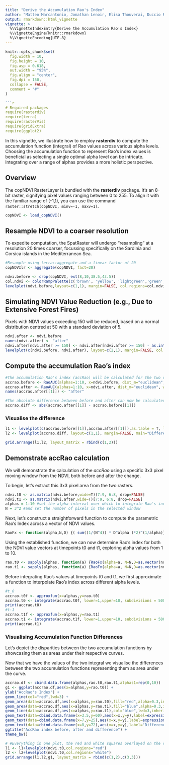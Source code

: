 ```yaml
---
title: "Derive the Accumulation Rao's Index"
author: "Matteo Marcantonio, Jonathan Lenoir, Elisa Thouverai, Duccio Rocchini"
output: rmarkdown::html_vignette
vignette: >
  %\VignetteIndexEntry{Derive the Accumulation Rao's Index}
  %\VignetteEngine{knitr::rmarkdown}
  %\VignetteEncoding{UTF-8}
---
```


```r
knitr::opts_chunk$set(
  fig.width = 10, 
  fig.height = 10,
  fig.asp = 0.618, 
  out.width = "95%", 
  fig.align = "center", 
  fig.dpi = 150, 
  collapse = FALSE, 
  comment = "#"
)

```r
# Required packages
require(rasterdiv)
require(terra)
require(rasterVis)
require(gridExtra)
require(ggplot2)
```

In this vignette, we illustrate how to employ **rasterdiv** to compute the accumulation function (integral) of Rao values across various alpha levels. Choosing the accumulation function to represent Rao's index values is beneficial as selecting a single optimal alpha level can be intricate. Integrating over a range of alphas provides a more holistic perspective.

## Overview
The copNDVI RasterLayer is bundled with the **rasterdiv** package. It's an 8-bit raster, signifying pixel values ranging between 0 to 255. To align it with the familiar range of (-1,1), you can use the command `raster::stretch(copNDVI, minv=-1, maxv=1)`.

```r
copNDVI <- load_copNDVI()
```

## Resample NDVI to a coarser resolution 
To expedite computation, the SpatRaster will undergo "resampling" at a resolution 20 times coarser, focussing specifically on the Sardinia and Corsica islands in the Mediterranean Sea.


```r
#Resample using terra::aggregate and a linear factor of 20
copNDVIlr <- aggregate(copNDVI, fact=20)
```

```r
ndvi.before <- crop(copNDVI, ext(8,10,38.5,43.5))
col.ndvi <- colorRampPalette(c('brown', 'yellow', 'lightgreen','green', "darkgreen"))
levelplot(ndvi.before,layout=c(1,1), margin=FALSE, col.regions=col.ndvi,main="copNDVI cropped")
```

## Simulating NDVI Value Reduction (e.g., Due to Extensive Forest Fires)

Pixels with NDVI values exceeding 150 will be reduced, based on a normal distribution centred at 50 with a standard deviation of 5.

```r
ndvi.after <- ndvi.before
names(ndvi.after) <- "after"
ndvi.after[ndvi.after >= 150] <- ndvi.after[ndvi.after >= 150] - as.integer(rnorm(length(ndvi.after[ndvi.after >= 150]), mean=50, sd=5))
levelplot(c(ndvi.before, ndvi.after), layout=c(2,1), margin=FALSE, col.regions=col.ndvi, main="copNDVI", names.attr=c("Before", "After"))
```

## Compute the accumulation Rao's index
```r
#The accumulation Rao's index (accRao) will be calculated for the two rasters and for each pixel using alphas ranging from 1 to 10.
accrao.before <- RaoAUC(alphas=1:10, x=ndvi.before, dist_m="euclidean", window=3, method="classic", rasterAUC=TRUE, na.tolerance=0.4, np=1)
accrao.after <- RaoAUC(alphas=1:10, x=ndvi.after, dist_m="euclidean", window=3, method="classic", rasterAUC=TRUE, na.tolerance=0.4, np=1)
names(accrao.after[[1]]) <- "after"

#The absolute difference between before and after can now be calculated
accrao.diff <- abs(accrao.after[[1]] - accrao.before[[1]])
```

### Visualise the difference
```r
l1 <- levelplot(c(accrao.before[[1]],accrao.after[[1]]),as.table = T, layout=c(0,2,1), margin=FALSE,col.regions=col.ndvi, names.attr=c("Before", "After"),main="AccRao index from copNDVI")
l2 <- levelplot(accrao.diff, layout=c(1,1), margin=FALSE, main="Difference")

grid.arrange(l1,l2, layout_matrix = rbind(c(1,2)))
```
## Demonstrate accRao calculation
We will demonstrate the calculation of the *accRao* using a specific 3x3 pixel moving window from the NDVI, both before and after the change.

To begin, let's extract this 3x3 pixel area from the two rasters.

```r
ndvi.t0 <- as.matrix(ndvi.before,wide=T)[7:9, 6:8, drop=FALSE]
ndvi.t1 <- as.matrix(ndvi.after,wide=T)[7:9, 6:8, drop=FALSE]
alphas = 1:10 #set the alpha interval over which to integrate Rao's index
N = 3^2 #and set the number of pixels in the selected window
```

Next, let's construct a straightforward function to compute the parametric Rao's Index across a vector of NDVI values.
```r
RaoFx <- function(alpha,N,D) {( sum((1/(N^4)) * D^alpha )*2)^(1/alpha)}
```

Using the established function, we can now determine Rao's index for both the NDVI value vectors at timepoints t0 and t1, exploring alpha values from 1 to 10.
```r
rao.t0 <- sapply(alphas, function(a) {RaoFx(alpha=a, N=N,D=as.vector(ndvi.t0))})
rao.t1 <- sapply(alphas, function(a) {RaoFx(alpha=a, N=N,D=as.vector(ndvi.t1))})
```

Before integrating Rao's values at timepoints t0 and t1, we first approximate a function to interpolate Rao's index across different alpha levels.

```r
#t_0
accrao.t0f <- approxfun(x=alphas,y=rao.t0)
accrao.t0 <- integrate(accrao.t0f, lower=1,upper=10, subdivisions = 500)
print(accrao.t0)
#t-1
accrao.t1f <- approxfun(x=alphas,y=rao.t1)
accrao.t1 <- integrate(accrao.t1f, lower=1,upper=10, subdivisions = 500)
print(accrao.t1)
```

### Visualising Accumulation Function Differences
Let's depict the disparities between the two accumulation functions by showcasing them as areas under their respective curves.

Now that we have the values of the two integral we visualise the differences between the two accumulation functions representing them as area under the curve.

```r
accrao.df <- cbind.data.frame(alphas,rao.t0,rao.t1,alphas1=rep(0,10))
g1 <- ggplot(accrao.df,aes(x=alphas,y=rao.t0)) + 
ylab("AccRao's Index") +
geom_line(col="red",lwd=3) +
geom_area(data=accrao.df,aes(x=alphas,y=rao.t0),fill="red",alpha=0.3,inherit.aes=FALSE) +
geom_area(data=accrao.df,aes(x=alphas,y=rao.t1),fill="blue",alpha=0.3,inherit.aes=FALSE) +
geom_line(data=accrao.df,aes(x=alphas,y=rao.t1),col="blue",lwd=3,inherit.aes=FALSE) +
geom_text(data=cbind.data.frame(x=3.5,y=60),aes(x=x,y=y),label=expression(integral((frac(1, N^4) %.% D^alpha)^(frac(1,alpha)) * dx == 456, alpha==0, 10)),col="red",cex=5,inherit.aes=FALSE) +
geom_text(data=cbind.data.frame(x=7,y=25),aes(x=x,y=y),label=expression(integral((frac(1, N^4) %.% D^alpha)^(frac(1,alpha)) * dx == 343, alpha==0, 10)),col="blue",cex=5,inherit.aes=FALSE) +
geom_text(data=cbind.data.frame(x=8,y=72),aes(x=x,y=y),label="Difference = 113",col="black",cex=4,angle=12,inherit.aes=FALSE) +
ggtitle("AccRao index before, after and difference") +
theme_bw()

# #Everything in one plot, the red and white squares overlayed on the rasters represent the moving window selected for the exercise. 
l1 <- l1+levelplot(ndvi.t0,col.regions="red")
l2 <- l2+levelplot(ndvi.t0,col.regions="white")
grid.arrange(l1,l2,g1, layout_matrix = rbind(c(1,2),c(3,3)))
```